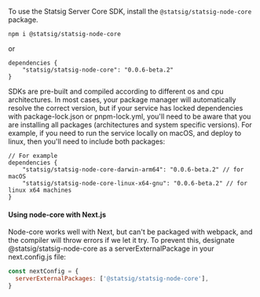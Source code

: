 To use the Statsig Server Core SDK, install the `@statsig/statsig-node-core` package.

```shell
npm i @statsig/statsig-node-core
```

or
```
dependencies {
    "statsig/statsig-node-core": "0.0.6-beta.2" 
}
```

SDKs are pre-built and compiled according to different os and cpu architectures. In most cases, your package manager will automatically resolve the correct version, but if your service has locked dependencies with package-lock.json or pnpm-lock.yml, you'll need to be aware that you are installing all packages (architectures and system specific versions). For example, if you need to run the service locally on macOS, and deploy to linux, then you'll need to include both packages:
```
// For example
dependencies {
    "statsig/statsig-node-core-darwin-arm64": "0.0.6-beta.2" // for macOS
    "statsig/statsig-node-core-linux-x64-gnu": "0.0.6-beta.2" // for linux x64 machines
}
```

#### Using node-core with Next.js

Node-core works well with Next, but can't be packaged with webpack, and the compiler will throw errors if we let it try. To prevent this, designate @statsig/statsig-node-core as a serverExternalPackage in your next.config.js file:
```jsx
const nextConfig = {
  serverExternalPackages: ['@statsig/statsig-node-core'],
}
```

